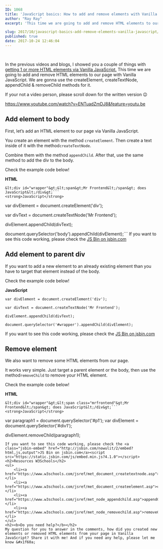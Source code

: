 ```yaml
---
ID: 1068
title: 'JavaScript basics: How to add and remove elements with Vanilla JavaScript'
author: "Ray Ray"
excerpt: 'This time we are going to add and remove HTML elements to our page with Vanilla JavaScript. With the createElement, createTextNode & removeChild.'

slug: 2017/10/javascript-basics-add-remove-elements-vanilla-javascript/
published: true
date: 2017-10-24 12:46:04
---
```

&nbsp;

In the previous videos and blogs, I showed you a couple of things with <a href="https://blog.mrfrontend.org/2017/10/javascript-basics-select-one-or-multiple-html-elements/" target="_blank" rel="noopener">getting 1 or more HTML elements via Vanilla JavaScript.</a> This time we are going to add and remove HTML elements to our page with Vanilla JavaScript. We are gonna use the createElement, createTextNode, appendChild &amp; removeChild methods for it.

If your not a video person, please scroll down for the written version 😉

https://www.youtube.com/watch?v=ENTuadZmDJ8&feature=youtu.be
<h2>Add element to body</h2>
First, let’s add an HTML element to our page via Vanilla JavaScript.

You create an element with the method <code>createElement</code>. Then create a text inside of it with the method<code>createTextNode</code>.

Combine them with the method <code>appendChild</code>. After that, use the same method to add the div to the body.

Check the example code below!

<strong>HTML</strong>
```
&lt;div id="wrapper"&gt;&lt;span&gt;Mr Frontend&lt;/span&gt; does JavaScript&lt;/div&gt;```
<strong>JavaScript</strong>
```
var divElement = document.createElement('div');

var divText = document.createTextNode('Mr Frontend');

divElement.appendChild(divText);

document.querySelector('body').appendChild(divElement);```
If you want to see this code working, please check the <a class="jsbin-embed" href="http://jsbin.com/busocuh/2/embed?html,js,output">JS Bin on jsbin.com</a><script src="https://static.jsbin.com/js/embed.min.js?4.1.0"></script>
<h2>Add element to parent div</h2>
If you want to add a new element to an already existing element than you have to target that element instead of the body.

Check the example code below!

<strong>JavaScript</strong>
```
var divElement = document.createElement('div');

var divText = document.createTextNode('Mr Frontend');

divElement.appendChild(divText);

document.querySelector('#wrapper').appendChild(divElement);
```
If you want to see this code working, please check the <a class="jsbin-embed" href="http://jsbin.com/vidoroc/2/embed?html,js,output">JS Bin on jsbin.com</a><script src="https://static.jsbin.com/js/embed.min.js?4.1.0"></script>
<h2>Remove element</h2>
We also want to remove some HTML elements from our page.

It works very simple. Just target a parent element or the body, then use the method<code>removeChild</code> to remove your HTML element.

Check the example code below!

<strong>HTML</strong>
```
&lt;div id="wrapper"&gt;&lt;span class="mrfrontend"&gt;Mr Frontend&lt;/span&gt; does JavaScript&lt;/div&gt;```
<strong>JavaScript</strong>
```
var paragraph1 = document.querySelector('#p1'); 
var divElement = document.querySelector('#div1'); 

divElement.removeChild(paragraph1);
```
If you want to see this code working, please check the <a class="jsbin-embed" href="http://jsbin.com/nowulit/2/embed?html,js,output">JS Bin on jsbin.com</a><script src="https://static.jsbin.com/js/embed.min.js?4.1.0"></script>
<h2>Resources W3Schools</h2>
<ul>
 	<li><a href="https://www.w3schools.com/jsref/met_document_createtextnode.asp">createTextNode</a></li>
 	<li><a href="https://www.w3schools.com/jsref/met_document_createelement.asp">createElement</a></li>
 	<li><a href="https://www.w3schools.com/jsref/met_node_appendchild.asp">appendChild</a></li>
 	<li><a href="https://www.w3schools.com/jsref/met_node_removechild.asp">removeChild</a></li>
</ul>
<h2><b>Do you need help?</b></h2>
My question for you to answer in the comments, how did you created new elements or removed HTML elements from your page in Vanilla JavaScript? Share it with me! And if you need any help, please let me know &#x1f60a;